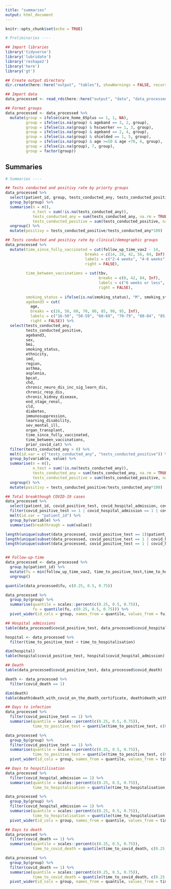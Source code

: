 ```yaml
---
title: "summaries"
output: html_document
---
```


```r
knitr::opts_chunk$set(echo = TRUE)
```

```r
# Preliminaries ----

## Import libraries
library('tidyverse')
library('lubridate')
library('reshape2')
library('here')
library('gt')

## Create output directory
dir.create(here::here("output", "tables"), showWarnings = FALSE, recursive=TRUE)

## Import data
data_processed <- read_rds(here::here("output", "data", "data_processed.rds"))

## Format groups
data_processed <- data_processed %>%
  mutate(group = ifelse(care_home_65plus == 1, 1, NA),
         group = ifelse(is.na(group) & ageband == 3, 2, group),
         group = ifelse(is.na(group) & hscworker == 1, 3, group),
         group = ifelse(is.na(group) & ageband == 2, 4, group),
         group = ifelse(is.na(group) & shielded == 1, 5, group),
         group = ifelse(is.na(group) & age >=50 & age <70, 6, group),
         group = ifelse(is.na(group), 7, group),
         group = factor(group))
```

## Summaries
```r
# Summaries ----

## Tests conducted and positivy rate by priorty groups
data_processed %>%
  select(patient_id, group, tests_conducted_any, tests_conducted_positive) %>%
  group_by(group) %>%
  summarise(n = n(),
            n_test = sum(!is.na(tests_conducted_any)),
            tests_conducted_any = sum(tests_conducted_any, na.rm = TRUE),
            tests_conducted_positive = sum(tests_conducted_positive, na.rm = TRUE)) %>%
  ungroup() %>%
  mutate(positivy = tests_conducted_positive/tests_conducted_any*100)

## Tests conducted and positivy rate by clinical/demographic groups
data_processed %>%
  mutate(time_since_fully_vaccinated = cut(follow_up_time_vax2 - 14,
                                   breaks = c(14, 28, 42, 56, 84, Inf),
                                   labels = c("2-4 weeks", "4-6 weeks", "6-8 weeks", "8-12 weeks", "12+ weeks"),
                                   right = FALSE),
         
         time_between_vaccinations = cut(tbv,
                                         breaks = c(0, 42, 84, Inf),
                                         labels = c("6 weeks or less", "6-12 weeks", "12 weeks or more"),
                                         right = FALSE),
         
         smoking_status = ifelse(is.na(smoking_status), "M", smoking_status),
         ageband3 = cut(
           age,
           breaks = c(16, 50, 60, 70, 80, 85, 90, 95, Inf),
           labels = c("16-50", "50-59", "60-69", "70-79", "80-84", "85-89", "90-94", "95+"),
           right = FALSE)) %>%
  select(tests_conducted_any, 
         tests_conducted_positive,
         ageband3, 
         sex,
         bmi,
         smoking_status,
         ethnicity,
         imd,
         region,
         asthma,
         asplenia,
         bpcat,
         chd,
         chronic_neuro_dis_inc_sig_learn_dis,
         chronic_resp_dis,
         chronic_kidney_disease,
         end_stage_renal, 
         cld, 
         diabetes, 
         immunosuppression, 
         learning_disability, 
         sev_mental_ill, 
         organ_transplant,
         time_since_fully_vaccinated,
         time_between_vaccinations,
         prior_covid_cat) %>%
  filter(tests_conducted_any > 0) %>%
  melt(id.var = c("tests_conducted_any", "tests_conducted_positive")) %>%
  group_by(variable, value) %>%
  summarise(n = n(),
            n_test = sum(!is.na(tests_conducted_any)),
            tests_conducted_any = sum(tests_conducted_any, na.rm = TRUE),
            tests_conducted_positive = sum(tests_conducted_positive, na.rm = TRUE)) %>%
  ungroup() %>%
  mutate(positivy = tests_conducted_positive/tests_conducted_any*100)

## Total breakthough COVID-19 cases
data_processed %>%
  select(patient_id, covid_positive_test, covid_hospital_admission, covid_death) %>%
  filter(covid_positive_test == 1 | covid_hospital_admission == 1 | covid_death == 1) %>%
  melt(id.var = "patient_id") %>%
  group_by(variable) %>%
  summarise(breakthrough = sum(value))

length(unique(subset(data_processed, covid_positive_test == 1)$patient_id))
length(unique(subset(data_processed, covid_positive_test == 1 | covid_hospital_admission == 1)$patient_id))
length(unique(subset(data_processed, covid_positive_test == 1 | covid_hospital_admission == 1 | covid_death == 1)$patient_id))


## Follow-up-time
data_processed <- data_processed %>%
  group_by(patient_id) %>%
  mutate(fu = min(follow_up_time_vax2, time_to_positive_test,time_to_hospitalisation,time_to_covid_death)) %>%
  ungroup()

quantile(data_processed$fu, c(0.25, 0.5, 0.75))

data_processed %>%
  group_by(group) %>%  
  summarise(quantile = scales::percent(c(0.25, 0.5, 0.75)),
            fu = quantile(fu, c(0.25, 0.5, 0.75))) %>%
  pivot_wider(id_cols = group, names_from = quantile, values_from = fu)

## Hospital admissions
table(data_processed$covid_positive_test, data_processed$covid_hospital_admission)

hospital <- data_processed %>%
  filter(time_to_positive_test < time_to_hospitalisation)

dim(hospital)
table(hospital$covid_positive_test, hospital$covid_hospital_admission)

## Death
table(data_processed$covid_positive_test, data_processed$covid_death)

death <- data_processed %>%
  filter(covid_death == 1) 

dim(death)
table(death$death_with_covid_on_the_death_certificate, death$death_with_28_days_of_covid_positive_test)

## Days to infection
data_processed %>%
  filter(covid_positive_test == 1) %>%  
  summarise(quantile = scales::percent(c(0.25, 0.5, 0.75)),
            time_to_positive_test = quantile(time_to_positive_test, c(0.25, 0.5, 0.75)))

data_processed %>%
  group_by(group) %>%
  filter(covid_positive_test == 1) %>%  
  summarise(quantile = scales::percent(c(0.25, 0.5, 0.75)),
            time_to_positive_test = quantile(time_to_positive_test, c(0.25, 0.5, 0.75)))  %>%
  pivot_wider(id_cols = group, names_from = quantile, values_from = time_to_positive_test)

## Days to hospitilisation
data_processed %>%
  filter(covid_hospital_admission == 1) %>%  
  summarise(quantile = scales::percent(c(0.25, 0.5, 0.75)),
            time_to_hospitalisation = quantile(time_to_hospitalisation, c(0.25, 0.5, 0.75)))

data_processed %>%
  group_by(group) %>%
  filter(covid_hospital_admission == 1) %>%  
  summarise(quantile = scales::percent(c(0.25, 0.5, 0.75)),
            time_to_hospitalisation = quantile(time_to_hospitalisation, c(0.25, 0.5, 0.75)))  %>%
  pivot_wider(id_cols = group, names_from = quantile, values_from = time_to_hospitalisation)

## Days to death
data_processed %>%
  filter(covid_death == 1) %>%  
  summarise(quantile = scales::percent(c(0.25, 0.5, 0.75)),
            time_to_covid_death = quantile(time_to_covid_death, c(0.25, 0.5, 0.75)))

data_processed %>%
  group_by(group) %>%
  filter(covid_death == 1) %>%  
  summarise(quantile = scales::percent(c(0.25, 0.5, 0.75)),
            time_to_covid_death = quantile(time_to_covid_death, c(0.25, 0.5, 0.75))) %>%
  pivot_wider(id_cols = group, names_from = quantile, values_from = time_to_covid_death)
```
